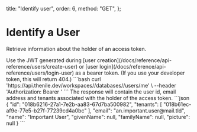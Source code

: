   title: "Identify user",
  order: 6,
  method: "GET",
};

# Identify a User

Retrieve information about the holder of an access token.

<Row>
  <Col>
    Use the JWT generated during [user creation](/docs/reference/api-reference/users/create-user) or [user login](/docs/reference/api-reference/users/login-user) as a bearer token. (If you use your developer token, this will return 404.)
  </Col>
  <Col>
    <CodeGroups
      title={"Identify User Request"}
      method={"GET"}
      pathname={"/workspaces/:workspaceSlug/databases/:databaseName/users/me"}
    >
      ```bash
      curl 'https://api.thenile.dev/workspaces/<string>/databases/<string>/users/me' \
      --header 'Authorization: Bearer <string>'
        ```
    </CodeGroups>
  </Col>
</Row>
<Row>
  <Col>
    The response will contain the user id, email address and tenants associated with the holder of the access token.
  </Col>
  <Col>
    <CodeGroups
      title={"Identify User Response"}
      response={"200"}
      pathname={"/workspaces/:workspaceSlug/databases/:databaseName/users/me"}
    >
      ```json
      {
        "id": "018b6216-27a1-7e2b-aa83-67d7ba500982",
        "tenants": [
          "018b61ec-af9e-77e5-b27f-77239cd4a0bc"
        ],
        "email": "an.important.user@mail.tld",
        "name": "Important User",
        "givenName": null,
        "familyName": null,
        "picture": null
      }
      ```
    </CodeGroups>
  </Col>
</Row>
